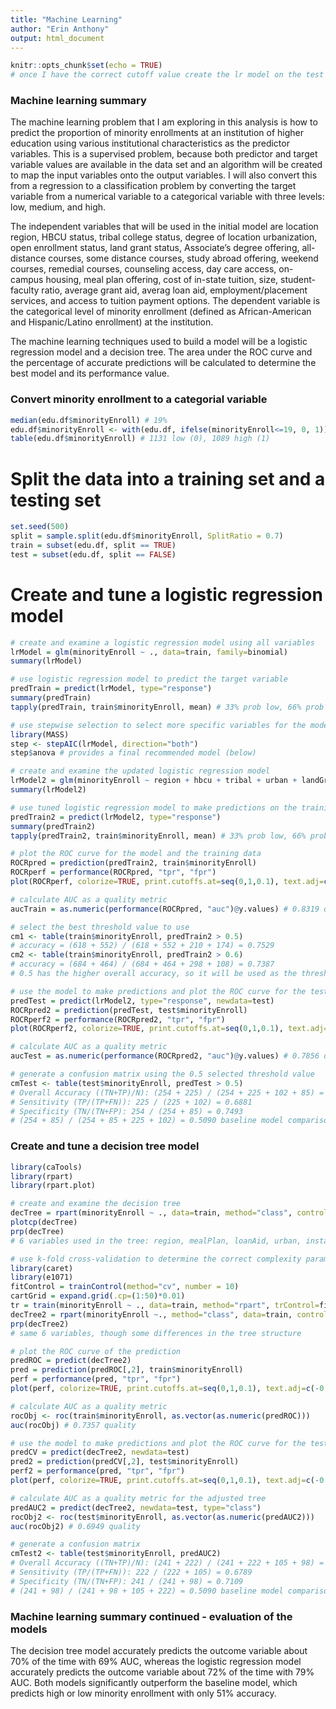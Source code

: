 ```yaml
---
title: "Machine Learning"
author: "Erin Anthony"
output: html_document
---
```


```r
knitr::opts_chunk$set(echo = TRUE)
# once I have the correct cutoff value create the lr model on the test data
```

### Machine learning summary

The machine learning problem that I am exploring in this analysis is how to predict the proportion of minority enrollments at an institution of higher education using various institutional characteristics as the predictor variables. This is a supervised problem, because both predictor and target variable values are available in the data set and an algorithm will be created to map the input variables onto the output variables. I will also convert this from a regression to a classification problem by converting the target variable from a numerical variable to a categorical variable with three levels: low, medium, and high.

The independent variables that will be used in the initial model are location region, HBCU status, tribal college status, degree of location urbanization, open enrollment status, land grant status, Associate's degree offering, all-distance courses, some distance courses, study abroad offering, weekend courses, remedial courses, counseling access, day care access, on-campus housing, meal plan offering, cost of in-state tuition, size, student-faculty ratio, average grant aid, averag loan aid, employment/placement services, and access to tuition payment options. The dependent variable is the categorical level of minority enrollment (defined as African-American and Hispanic/Latino enrollment) at the institution. 

The machine learning techniques used to build a model will be a logistic regression model and a decision tree. The area under the ROC curve and the percentage of accurate predictions will be calculated to determine the best model and its performance value.

### Convert minority enrollment to a categorial variable
```r
median(edu.df$minorityEnroll) # 19%
edu.df$minorityEnroll <- with(edu.df, ifelse(minorityEnroll<=19, 0, 1))
table(edu.df$minorityEnroll) # 1131 low (0), 1089 high (1)
```

# Split the data into a training set and a testing set
```r
set.seed(500)
split = sample.split(edu.df$minorityEnroll, SplitRatio = 0.7)
train = subset(edu.df, split == TRUE)
test = subset(edu.df, split == FALSE)
```

# Create and tune a logistic regression model 
```r
# create and examine a logistic regression model using all variables
lrModel = glm(minorityEnroll ~ ., data=train, family=binomial)
summary(lrModel)

# use logistic regression model to predict the target variable
predTrain = predict(lrModel, type="response")
summary(predTrain)
tapply(predTrain, train$minorityEnroll, mean) # 33% prob low, 66% prob high

# use stepwise selection to select more specific variables for the model
library(MASS)
step <- stepAIC(lrModel, direction="both")
step$anova # provides a final recommended model (below)

# create and examine the updated logistic regression model
lrModel2 = glm(minorityEnroll ~ region + hbcu + tribal + urban + landGrant + partDistance + studyAbroad + weekend + remedial + mealPlan + facultyRatio + loanAid + placeEmploy + tuitionOptions, data=train, family=binomial)
summary(lrModel2)

# use tuned logistic regression model to make predictions on the training data
predTrain2 = predict(lrModel2, type="response")
summary(predTrain2)
tapply(predTrain2, train$minorityEnroll, mean) # 33% prob low, 66% prob high

# plot the ROC curve for the model and the training data
ROCRpred = prediction(predTrain2, train$minorityEnroll)
ROCRperf = performance(ROCRpred, "tpr", "fpr")
plot(ROCRperf, colorize=TRUE, print.cutoffs.at=seq(0,1,0.1), text.adj=c(-0.2,1.7))

# calculate AUC as a quality metric
aucTrain = as.numeric(performance(ROCRpred, "auc")@y.values) # 0.8319 quality

# select the best threshold value to use
cm1 <- table(train$minorityEnroll, predTrain2 > 0.5)
# accuracy = (618 + 552) / (618 + 552 + 210 + 174) = 0.7529
cm2 <- table(train$minorityEnroll, predTrain2 > 0.6)
# accuracy = (684 + 464) / (684 + 464 + 298 + 108) = 0.7387
# 0.5 has the higher overall accuracy, so it will be used as the threshold

# use the model to make predictions and plot the ROC curve for the test data
predTest = predict(lrModel2, type="response", newdata=test)
ROCRpred2 = prediction(predTest, test$minorityEnroll)
ROCRperf2 = performance(ROCRpred2, "tpr", "fpr")
plot(ROCRperf2, colorize=TRUE, print.cutoffs.at=seq(0,1,0.1), text.adj=c(-0.2,1.7))

# calculate AUC as a quality metric
aucTest = as.numeric(performance(ROCRpred2, "auc")@y.values) # 0.7856 quality

# generate a confusion matrix using the 0.5 selected threshold value
cmTest <- table(test$minorityEnroll, predTest > 0.5)
# Overall Accuracy ((TN+TP)/N): (254 + 225) / (254 + 225 + 102 + 85) = 0.7192
# Sensitivity (TP/(TP+FN)): 225 / (225 + 102) = 0.6881
# Specificity (TN/(TN+FP): 254 / (254 + 85) = 0.7493
# (254 + 85) / (254 + 85 + 225 + 102) = 0.5090 baseline model comparison
```

### Create and tune a decision tree model 
```r
library(caTools)
library(rpart)
library(rpart.plot)

# create and examine the decision tree
decTree = rpart(minorityEnroll ~ ., data=train, method="class", control=rpart.control(minbucket=25))
plotcp(decTree)
prp(decTree)
# 6 variables used in the tree: region, mealPlan, loanAid, urban, instateTuition, weekend

# use k-fold cross-validation to determine the correct complexity parameter
library(caret)
library(e1071)
fitControl = trainControl(method="cv", number = 10)
cartGrid = expand.grid(.cp=(1:50)*0.01)
tr = train(minorityEnroll ~ ., data=train, method="rpart", trControl=fitControl, tuneGrid=cartGrid) # cp = 0.01
decTree2 = rpart(minorityEnroll ~., method="class", data=train, control=rpart.control(cp=0.01))
prp(decTree2)
# same 6 variables, though some differences in the tree structure

# plot the ROC curve of the prediction
predROC = predict(decTree2)
pred = prediction(predROC[,2], train$minorityEnroll)
perf = performance(pred, "tpr", "fpr")
plot(perf, colorize=TRUE, print.cutoffs.at=seq(0,1,0.1), text.adj=c(-0.2,1.7))

# calculate AUC as a quality metric
rocObj <- roc(train$minorityEnroll, as.vector(as.numeric(predROC)))
auc(rocObj) # 0.7357 quality

# use the model to make predictions and plot the ROC curve for the test data
predCV = predict(decTree2, newdata=test)
pred2 = prediction(predCV[,2], test$minorityEnroll)
perf2 = performance(pred, "tpr", "fpr")
plot(perf, colorize=TRUE, print.cutoffs.at=seq(0,1,0.1), text.adj=c(-0.2,1.7))

# calculate AUC as a quality metric for the adjusted tree
predAUC2 = predict(decTree2, newdata=test, type="class")
rocObj2 <- roc(test$minorityEnroll, as.vector(as.numeric(predAUC2)))
auc(rocObj2) # 0.6949 quality

# generate a confusion matrix
cmTest2 <- table(test$minorityEnroll, predAUC2)
# Overall Accuracy ((TN+TP)/N): (241 + 222) / (241 + 222 + 105 + 98) = 0.6952
# Sensitivity (TP/(TP+FN)): 222 / (222 + 105) = 0.6789
# Specificity (TN/(TN+FP): 241 / (241 + 98) = 0.7109
# (241 + 98) / (241 + 98 + 105 + 222) = 0.5090 baseline model comparison
```

### Machine learning summary continued - evaluation of the models

The decision tree model accurately predicts the outcome variable about 70% of the time with 69% AUC, whereas the logistic regression model accurately predicts the outcome variable about 72% of the time with 79% AUC. Both models significantly outperform the baseline model, which predicts high or low minority enrollment with only 51% accuracy.